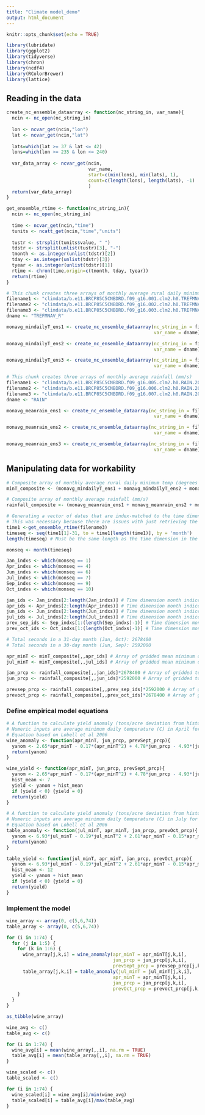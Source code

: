 ```yaml
---
title: "Climate model_demo"
output: html_document
---
```


```r
knitr::opts_chunk$set(echo = TRUE)
```

```r
library(lubridate)
library(ggplot2)
library(tidyverse)
library(chron)
library(ncdf4)
library(RColorBrewer)
library(lattice)
```

## Reading in the data
```r
create_nc_ensemble_dataarray <- function(nc_string_in, var_name){
  ncin <- nc_open(nc_string_in)
  
  lon <- ncvar_get(ncin,"lon")
  lat <- ncvar_get(ncin,"lat")
  
  lats=which(lat >= 37 & lat <= 42)
  lons=which(lon >= 235 & lon <= 240)
  
  var_data_array <- ncvar_get(ncin, 
                              var_name, 
                              start=c(min(lons), min(lats), 1), 
                              count=c(length(lons), length(lats), -1)
                              )
  return(var_data_array)
}

get_ensemble_rtime <- function(nc_string_in){
  ncin <- nc_open(nc_string_in)
  
  time <- ncvar_get(ncin,"time")
  tunits <- ncatt_get(ncin,"time","units")
  
  tustr <- strsplit(tunits$value, " ")
  tdstr <- strsplit(unlist(tustr)[3], "-")
  tmonth <- as.integer(unlist(tdstr)[2])
  tday <- as.integer(unlist(tdstr)[3])
  tyear <- as.integer(unlist(tdstr)[1])
  rtime <- chron(time,origin=c(tmonth, tday, tyear))
  return(rtime)
}

```
```r
# This chunk creates three arrays of monthly average rural daily minimum temperature (degrees C)
filename1 <- "climdata/b.e11.BRCP85C5CNBDRD.f09_g16.001.clm2.h0.TREFMNAV_R.200601-208012.nc"
filename2 <- "climdata/b.e11.BRCP85C5CNBDRD.f09_g16.002.clm2.h0.TREFMNAV_R.200601-208012.nc"
filename3 <- "climdata/b.e11.BRCP85C5CNBDRD.f09_g16.003.clm2.h0.TREFMNAV_R.200601-208012.nc"
dname <- "TREFMNAV_R"

monavg_mindailyT_ens1 <- create_nc_ensemble_dataarray(nc_string_in = filename1, 
                                                      var_name = dname) - 273.15

monavg_mindailyT_ens2 <- create_nc_ensemble_dataarray(nc_string_in = filename2, 
                                                      var_name = dname) - 273.15

monavg_mindailyT_ens3 <- create_nc_ensemble_dataarray(nc_string_in = filename3, 
                                                      var_name = dname) - 273.15
```
```r
# This chunk creates three arrays of monthly average rainfall (mm/s)
filename1 <- "climdata/b.e11.BRCP85C5CNBDRD.f09_g16.005.clm2.h0.RAIN.200601-208012.nc"
filename2 <- "climdata/b.e11.BRCP85C5CNBDRD.f09_g16.006.clm2.h0.RAIN.200601-208012.nc"
filename3 <- "climdata/b.e11.BRCP85C5CNBDRD.f09_g16.007.clm2.h0.RAIN.200601-208012.nc"
dname <- "RAIN"

monavg_meanrain_ens1 <- create_nc_ensemble_dataarray(nc_string_in = filename1, 
                                                      var_name = dname) 

monavg_meanrain_ens2 <- create_nc_ensemble_dataarray(nc_string_in = filename2, 
                                                      var_name = dname) 

monavg_meanrain_ens3 <- create_nc_ensemble_dataarray(nc_string_in = filename3, 
                                                      var_name = dname) 
```

## Manipulating data for workability
```r
# Composite array of monthly average rural daily minimum temp (degrees C)
minT_composite <- (monavg_mindailyT_ens1 + monavg_mindailyT_ens2 + monavg_mindailyT_ens3)/3

# Composite array of monthly average rainfall (mm/s)
rainfall_composite <- (monavg_meanrain_ens1 + monavg_meanrain_ens2 + monavg_meanrain_ens3)/3
```


```r
# Generating a vector of dates that are index-matched to the time dimension (length 900) in the climate data arrays
# This was necessary because there are issues with just retrieving the time dimension like Sam did in her example code (I think there are errors in her code that she missed)
time1 <-get_ensemble_rtime(filename3)
timeseq <- seq(time1[1]-31, to = time1[length(time1)], by = 'month')
length(timeseq) # Must be the same length as the time dimension in the composite arrays (900)!

monseq <- month(timeseq)

Jan_indxs <- which(monseq == 1)
Apr_indxs <- which(monseq == 4)
Jun_indxs <- which(monseq == 6)
Jul_indxs <- which(monseq == 7)
Sep_indxs <- which(monseq == 9)
Oct_indxs <- which(monseq == 10)

jan_ids <- Jan_indxs[2:length(Jan_indxs)] # Time dimension month indices for January 2007-2080
apr_ids <- Apr_indxs[2:length(Apr_indxs)] # Time dimension month indices for April 2007-2080
jun_ids <- Jun_indxs[2:length(Jun_indxs)] # Time dimension month indices for June 2007-2080
jul_ids <- Jul_indxs[2:length(Jul_indxs)] # Time dimension month indices for July 2007-2080
prev_sep_ids <- Sep_indxs[1:(length(Sep_indxs)-1)] # Time dimension month indices for September 2006-2079
prev_oct_ids <- Oct_indxs[1:(length(Oct_indxs)-1)] # Time dimension month indices for October 2006-2079

# Total seconds in a 31-day month (Jan, Oct): 2678400
# Total seconds in a 30-day month (Jun, Sep): 2592000
```

```r
apr_minT <- minT_composite[,,apr_ids] # Array of gridded mean minimum daily temp (C) in April
jul_minT <- minT_composite[,,jul_ids] # Array of gridded mean minimum daily temp (C) in July

jan_prcp <- rainfall_composite[,,jan_ids]*2678400 # Array of gridded total precip (mm) in January
jun_prcp <- rainfall_composite[,,jun_ids]*2592000 # Array of gridded total precip (mm) in June

prevsep_prcp <- rainfall_composite[,,prev_sep_ids]*2592000 # Array of gridded total precip (mm) in previous September
prevoct_prcp <- rainfall_composite[,,prev_oct_ids]*2678400 # Array of gridded total precip (mm) in previous October
```


### Define empirical model equations

```r
# A function to calculate yield anomaly (tons/acre deviation from historical average yield) for WINE grapes
# Numeric inputs are average minimum daily temperature (C) in April for the year in question, total precipitation (mm) in June for the year in question, and total precipitation in September in the previous year
# Equation based on Lobell et al 2006
wine_anomaly <- function(apr_minT, jun_prcp, prevSept_prcp){
  yanom <- 2.65*apr_minT - 0.17*(apr_minT^2) + 4.78*jun_prcp - 4.93*(jun_prcp^2) - 2.24*prevSept_prcp + 1.54*(prevSept_prcp^2) - 10.5
  return(yanom)
}

wine_yield <- function(apr_minT, jun_prcp, prevSept_prcp){
  yanom <- 2.65*apr_minT - 0.17*(apr_minT^2) + 4.78*jun_prcp - 4.93*(jun_prcp^2) - 2.24*prevSept_prcp + 1.54*(prevSept_prcp^2) - 10.5
  hist_mean <- 7
  yield <- yanom + hist_mean
  if (yield < 0) {yield = 0}
  return(yield)
}

# A function to calculate yield anomaly (tons/acre deviation from historical average yield) for TABLE grapes
# Numeric inputs are average minimum daily temperature (C) in July for the year in question, average minimum daily temperature (C) in April for the year in question, total precipitation (mm) in January for the year in question, and total precipitation (mm) in October in the previous year
# Equation based on Lobell et al 2006
table_anomaly <- function(jul_minT, apr_minT, jan_prcp, prevOct_prcp){
  yanom <- 6.93*jul_minT - 0.19*jul_minT^2 + 2.61*apr_minT - 0.15*apr_minT^2 + 0.035*jan_prcp + 0.024*jan_prcp^2 + 1.71*prevOct_prcp - 0.673*prevOct_prcp - 73.89
  return(yanom)
}

table_yield <- function(jul_minT, apr_minT, jan_prcp, prevOct_prcp){
  yanom <- 6.93*jul_minT - 0.19*jul_minT^2 + 2.61*apr_minT - 0.15*apr_minT^2 + 0.035*jan_prcp + 0.024*jan_prcp^2 + 1.71*prevOct_prcp - 0.673*prevOct_prcp - 73.89
  hist_mean <- 12
  yield <- yanom + hist_mean
  if (yield < 0) {yield = 0}
  return(yield)
}
```

### Implement the model
```r
wine_array <- array(0, c(5,6,74))
table_array <- array(0, c(5,6,74))

for (i in 1:74) {
  for (j in 1:5) {
    for (k in 1:6) {
      wine_array[j,k,i] = wine_anomaly(apr_minT = apr_minT[j,k,i],
                                       jun_prcp = jun_prcp[j,k,i],
                                       prevSept_prcp = prevsep_prcp[j,k,i])
      table_array[j,k,i] = table_anomaly(jul_minT = jul_minT[j,k,i],
                                       apr_minT = apr_minT[j,k,i],
                                       jan_prcp = jan_prcp[j,k,i],
                                       prevOct_prcp = prevoct_prcp[j,k,i])
    }
  }
}

as_tibble(wine_array)

wine_avg <- c()
table_avg <- c()

for (i in 1:74) {
  wine_avg[i] = mean(wine_array[,,i], na.rm = TRUE)
  table_avg[i] = mean(table_array[,,i], na.rm = TRUE)
}

wine_scaled <- c()
table_scaled <- c()

for (i in 1:74) {
  wine_scaled[i] = wine_avg[i]/min(wine_avg)
  table_scaled[i] = table_avg[i]/max(table_avg)
}

```


